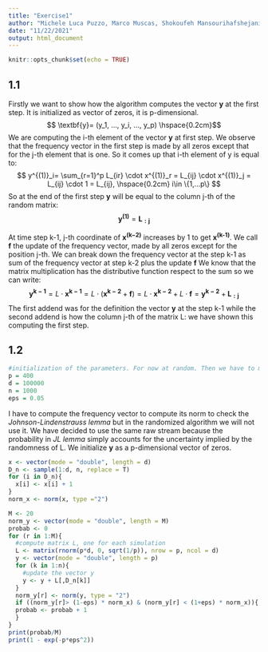 ```yaml
---
title: "Exercise1"
author: "Michele Luca Puzzo, Marco Muscas, Shokoufeh Mansourihafshejani"
date: "11/22/2021"
output: html_document
---
```


```r
knitr::opts_chunk$set(echo = TRUE)
```

## 1.1
Firstly we want to show how the algorithm computes the vector **y** at the first step. It is initialized as vector of zeros, it is p-dimensional. 
$$ \textbf{y}= (y_1, ..., y_i, ..., y_p) \hspace{0.2cm}$$
We are computing the i-th element of the vector **y** at first step. We observe that the frequency vector in the first step is made by all zeros except that for the j-th element that is one.
So it comes up that i-th element of y is equal to:
$$ y^{(1)}_i= \sum_{r=1}^p L_{ir} \cdot x^{(1)}_r = L_{ij} \cdot x^{(1)}_j = L_{ij} \cdot 1 = L_{ij}, \hspace{0.2cm} i\in \{1,...p\} $$
So at the end of the first step **y** will be equal to the column j-th of the random matrix: 
$$ \mathbf{y^{(1)}}= \mathbf{L_{:j}} $$

At time step k-1, j-th coordinate of **x^(k−2)^** increases by 1 to get **x^(k-1)^**. We call **f** the update of the frequency vector, made by all zeros except for the position j-th. We can break down the frequency vector at the step k-1 as sum of the frequency vector at step k-2 plus the update **f**
We know that the matrix multiplication has the distributive function respect to the sum so we can write:
$$ \mathbf{y^{k-1}} = L \cdot \mathbf{x^{k-1}} = L \cdot (\mathbf{x^{k-2}} + \mathbf{f}) = L \cdot \mathbf{x^{k-2}} + L \cdot  \mathbf{f} =  \mathbf{y^{k-2}} + \mathbf{L_{:j}}$$
The first addend was for the definition the vector **y** at the step k-1 while the second addend is how the column j-th of the matrix L: we have shown this computing the first step. 

## 1.2


```r
#initialization of the parameters. For now at random. Then we have to make some trials with bunch of them 
p = 400
d = 100000
n = 1000
eps = 0.05
```

I have to compute the frequency vector to compute its norm to check the *Johnson-Lindenstrauss lemma* but in the randomized algorithm we will not use it. We have decided to use the same raw stream because the probability in *JL lemma* simply accounts for the uncertainty implied by the randomness of L. 
We initialize **y** as a p-dimensional vector of zeros. 

```r

x <- vector(mode = "double", length = d)
D_n <- sample(1:d, n, replace = T)
for (i in D_n){
  x[i] <- x[i] + 1 
}
norm_x <- norm(x, type ="2")
```


```r
M <- 20
norm_y <- vector(mode = "double", length = M)
probab <- 0
for (r in 1:M){
  #compute matrix L, one for each simulation 
  L <- matrix(rnorm(p*d, 0, sqrt(1/p)), nrow = p, ncol = d)
  y <- vector(mode = "double", length = p)
  for (k in 1:n){
    #update the vector y
    y <- y + L[,D_n[k]]
  }
  norm_y[r] <- norm(y, type = "2")
  if ((norm_y[r]> (1-eps) * norm_x) & (norm_y[r] < (1+eps) * norm_x)){
  probab <- probab + 1 
  }
}
print(probab/M)
print(1 - exp(-p*eps^2))

```

```r

```
